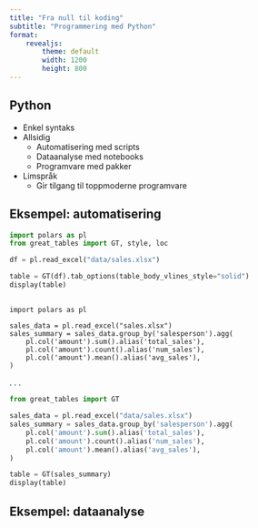 ```yaml
---
title: "Fra null til koding"
subtitle: "Programmering med Python"
format:
    revealjs:
        theme: default
        width: 1200
        height: 800
---
```


## Python
- Enkel syntaks
- Allsidig
  - Automatisering med scripts
  - Dataanalyse med notebooks
  - Programvare med pakker
- Limspråk
  - Gir tilgang til toppmoderne programvare

## Eksempel: automatisering
```python
import polars as pl
from great_tables import GT, style, loc

df = pl.read_excel("data/sales.xlsx")

table = GT(df).tab_options(table_body_vlines_style="solid")
display(table)
```

##
```.python
import polars as pl

sales_data = pl.read_excel("sales.xlsx")
sales_summary = sales_data.group_by('salesperson').agg(
    pl.col('amount').sum().alias('total_sales'),
    pl.col('amount').count().alias('num_sales'),
    pl.col('amount').mean().alias('avg_sales'),
)
```
. . .

```python
from great_tables import GT

sales_data = pl.read_excel("data/sales.xlsx")
sales_summary = sales_data.group_by('salesperson').agg(
    pl.col('amount').sum().alias('total_sales'),
    pl.col('amount').count().alias('num_sales'),
    pl.col('amount').mean().alias('avg_sales'),
)

table = GT(sales_summary)
display(table)
```

## Eksempel: dataanalyse
